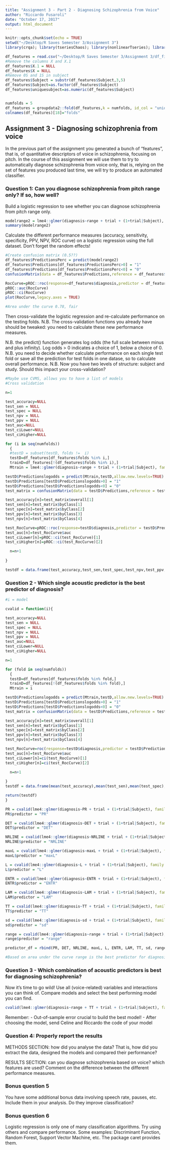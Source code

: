 ```yaml
---
title: "Assignment 3 - Part 2 - Diagnosing Schizophrenia from Voice"
author: "Riccardo Fusaroli"
date: "October 17, 2017"
output: html_document
---
```


```r
knitr::opts_chunk$set(echo = TRUE)
setwd("~/Desktop/R Saves Semester 3/Assignment 3")
library(crqa); library(tseriesChaos); library(nonlinearTseries); library(SparseM); library(lme4); library(dplyr); library(lmerTest); library(MuMIn): library(caret); library(pROC); library(groupdata2)
```

```r
df_features = read.csv("~/Desktop/R Saves Semester 3/Assignment 3/df_final.dms")
#Remove the columns X and X.1
df_features$X.1 = NULL
df_features$X = NULL
#Remove 0S and 1S in subject
df_features$Subject = substr(df_features$Subject,3,5)
df_features$Subject=as.factor(df_features$Subject)
df_features$uniquesubject=as.numeric(df_features$Subject)


numfolds = 5
df_features = groupdata2::fold(df_features,k = numfolds, id_col = "uniquesubject", method = "n_dist",remove_missing_starts = FALSE)
colnames(df_features)[18]="folds"


```

## Assignment 3 - Diagnosing schizophrenia from voice

In the previous part of the assignment you generated a bunch of "features", that is, of quantitative descriptors of voice in schizophrenia, focusing on pitch.
In the course of this assignment we will use them to try to automatically diagnose schizophrenia from voice only, that is, relying on the set of features you produced last time, we will try to produce an automated classifier.

### Question 1: Can you diagnose schizophrenia from pitch range only? If so, how well?

Build a logistic regression to see whether you can diagnose schizophrenia from pitch range only.

```r
modelrange2 = lme4::glmer(diagnosis~range + trial + (1+trial|Subject), family = "binomial", data = df_features, control = glmerControl(optimizer = "nloptwrap", calc.derivs = FALSE))
summary(modelrange2)
```

Calculate the different performance measures (accuracy, sensitivity, specificity, PPV, NPV, ROC curve) on a logistic regression using the full dataset. Don't forget the random effects!

```r
#Create confusion matrix (0.5??)
df_features$PredictionsPerc = predict(modelrange2)
df_features$Predictions[df_features$PredictionsPerc>0] = "1"
df_features$Predictions[df_features$PredictionsPerc<0] = "0"
confusionMatrix(data = df_features$Predictions,reference = df_features$diagnosis, positive = "0")

RocCurve=pROC::roc(response=df_features$diagnosis,predictor = df_features$PredictionsPerc)
pROC::auc(RocCurve)
pROC::ci(RocCurve)
plot(RocCurve,legacy.axes = TRUE)

#Area under the curve 0.78, fair
```

Then cross-validate the logistic regression and re-calculate performance on the testing folds. N.B. The cross-validation functions you already have should be tweaked: you need to calculate these new performance measures.

N.B. the predict() function generates log odds (the full scale between minus and plus infinity). Log odds > 0 indicates a choice of 1, below a choice of 0.
N.B. you need to decide whether calculate performance on each single test fold or save all the prediction for test folds in one datase, so to calculate overall performance.
N.B. Now you have two levels of structure: subject and study. Should this impact your cross-validation?

```r
#Maybe use CVMS, allows you to have a list of models
#Cross validation

n=1

test_accuracy=NULL
test_sen = NULL
test_spec = NULL
test_npv = NULL
test_ppv = NULL
test_auc=NULL
test_ciLower=NULL
test_ciHigher=NULL

for (i in seq(numfolds))
  {
  #testD = subset(testD, folds !=  i)
  testD=df_features[df_features$folds %in% i,]
  trainD=df_features[!(df_features$folds %in% i),]
  Mtrain = lme4::glmer(diagnosis~range + trial + (1+trial|Subject), family = "binomial", data = trainD, control = glmerControl(optimizer = "nloptwrap", calc.derivs = FALSE))

testD$Predictionslogodds = predict(Mtrain,testD,allow.new.levels=TRUE)
testD$Predictions[testD$Predictionslogodds>0] = "1"
testD$Predictions[testD$Predictionslogodds<0] = "0"
test_matrix = confusionMatrix(data = testD$Predictions,reference = testD$diagnosis, positive = "0")

test_accuracy[n]=test_matrix$overall[1]
test_sen[n]=test_matrix$byClass[1]
test_spec[n]=test_matrix$byClass[2]
test_ppv[n]=test_matrix$byClass[3]
test_npv[n]=test_matrix$byClass[4]

test_RocCurve=pROC::roc(response=testD$diagnosis,predictor = testD$Predictionslogodds)
test_auc[n]=test_RocCurve$auc
test_ciLower[n]=pROC::ci(test_RocCurve)[1]
test_ciHigher[n]=pROC::ci(test_RocCurve)[2]

  n=n+1
  
}

testdf = data.frame(test_accuracy,test_sen,test_spec,test_npv,test_ppv,test_auc,test_ciLower,test_ciHigher)

```

### Question 2 - Which single acoustic predictor is the best predictor of diagnosis?


```r
#i = model 

cvalid = function(i){

test_accuracy=NULL
test_sen = NULL
test_spec = NULL
test_npv = NULL
test_ppv = NULL
test_auc=NULL
test_ciLower=NULL
test_ciHigher=NULL

n=1

for (fold in seq(numfolds))
  {
  testD=df_features[df_features$folds %in% fold,]
  trainD=df_features[!(df_features$folds %in% fold),]
  Mtrain = i

testD$Predictionslogodds = predict(Mtrain,testD,allow.new.levels=TRUE)
testD$Predictions[testD$Predictionslogodds>0] = "1"
testD$Predictions[testD$Predictionslogodds<0] = "0"
test_matrix = confusionMatrix(data = testD$Predictions,reference = testD$diagnosis, positive = "0")

test_accuracy[n]=test_matrix$overall[1]
test_sen[n]=test_matrix$byClass[1]
test_spec[n]=test_matrix$byClass[2]
test_ppv[n]=test_matrix$byClass[3]
test_npv[n]=test_matrix$byClass[4]

test_RocCurve=roc(response=testD$diagnosis,predictor = testD$Predictionslogodds)
test_auc[n]=test_RocCurve$auc
test_ciLower[n]=ci(test_RocCurve)[1]
test_ciHigher[n]=ci(test_RocCurve)[2]

  n=n+1
  
}
testdf = data.frame(mean(test_accuracy),mean(test_sen),mean(test_spec),mean(test_npv),mean(test_ppv),mean(test_auc),mean(test_ciLower),mean(test_ciHigher))

return(testdf)
}

```

```r
PR = cvalid(lme4::glmer(diagnosis~PR + trial + (1+trial|Subject), family = "binomial", data = trainD, control = glmerControl(optimizer = "nloptwrap", calc.derivs = FALSE)))
PR$predictor = "PR"

DET = cvalid(lme4::glmer(diagnosis~DET + trial + (1+trial|Subject), family = "binomial", data = trainD, control = glmerControl(optimizer = "nloptwrap", calc.derivs = FALSE)))
DET$predictor = "DET"

NRLINE = cvalid(lme4::glmer(diagnosis~NRLINE + trial + (1+trial|Subject), family = "binomial", data = trainD, control = glmerControl(optimizer = "nloptwrap", calc.derivs = FALSE)))
NRLINE$predictor = "NRLINE"

maxL = cvalid(lme4::glmer(diagnosis~maxL + trial + (1+trial|Subject), family = "binomial", data = trainD, control = glmerControl(optimizer = "nloptwrap", calc.derivs = FALSE)))
maxL$predictor = "maxL"

L = cvalid(lme4::glmer(diagnosis~L + trial + (1+trial|Subject), family = "binomial", data = trainD, control = glmerControl(optimizer = "nloptwrap", calc.derivs = FALSE)))
L$predictor = "L"

ENTR = cvalid(lme4::glmer(diagnosis~ENTR + trial + (1+trial|Subject), family = "binomial", data = trainD, control = glmerControl(optimizer = "nloptwrap", calc.derivs = FALSE)))
ENTR$predictor = "ENTR"

LAM = cvalid(lme4::glmer(diagnosis~LAM + trial + (1+trial|Subject), family = "binomial", data = trainD, control = glmerControl(optimizer = "nloptwrap", calc.derivs = FALSE)))
LAM$predictor = "LAM"

TT = cvalid(lme4::glmer(diagnosis~TT + trial + (1+trial|Subject), family = "binomial", data = trainD, control = glmerControl(optimizer = "nloptwrap", calc.derivs = FALSE)))
TT$predictor = "TT"

sd = cvalid(lme4::glmer(diagnosis~sd + trial + (1+trial|Subject), family = "binomial", data = trainD, control = glmerControl(optimizer = "nloptwrap", calc.derivs = FALSE)))
sd$predictor = "sd"

range = cvalid(lme4::glmer(diagnosis~range + trial + (1+trial|Subject), family = "binomial", data = trainD, control = glmerControl(optimizer = "nloptwrap", calc.derivs = FALSE)))
range$predictor = "range"

predictor_df = rbind(PR, DET, NRLINE, maxL, L, ENTR, LAM, TT, sd, range)

#Based on area under the curve range is the best predictor for diagnosis. It is also the best predictor in terms of accuracy and specificity
```


### Question 3 - Which combination of acoustic predictors is best for diagnosing schizophrenia?

Now it's time to go wild! Use all (voice-related) variables and interactions you can think of. Compare models and select the best performing model you can find.

```r
cvalid(lme4::glmer(diagnosis~range + TT + trial + (1+trial|Subject), family = "binomial", data = trainD, control = glmerControl(optimizer = "nloptwrap", calc.derivs = FALSE)))
```

Remember:
- Out-of-sample error crucial to build the best model!
- After choosing the model, send Celine and Riccardo the code of your model

### Question 4: Properly report the results

METHODS SECTION: how did you analyse the data? That is, how did you extract the data, designed the models and compared their performance?

RESULTS SECTION: can you diagnose schizophrenia based on voice? which features are used? Comment on the difference between the different performance measures.

### Bonus question 5

You have some additional bonus data involving speech rate, pauses, etc. Include them in your analysis. Do they improve classification?

### Bonus question 6

Logistic regression is only one of many classification algorithms. Try using others and compare performance. Some examples: Discriminant Function, Random Forest, Support Vector Machine, etc. The package caret provides them.
